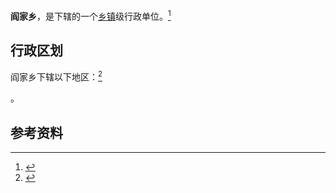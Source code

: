 {{中国乡级行政区|62/05/25/214/000}}

'''阎家乡'''，是{{PRC admin/fullname|62/05/25/214/000|3}}下辖的一个[[乡镇|乡镇]]级行政单位。<ref>{{PRC admin/ref sgc|{{PRC admin/parent|62/05/25/214/000}}}}</ref>

== 行政区划 ==

阎家乡下辖以下地区：<ref>{{PRC admin/ref sgc|62/05/25/214/000}}</ref>

{{PRC admin/children|62/05/25/214/000}}。

== 参考资料 ==

{{reflist}}

{{行政区划小作品}}
{{PRC admin/navcat|62/05/25/214/000}}